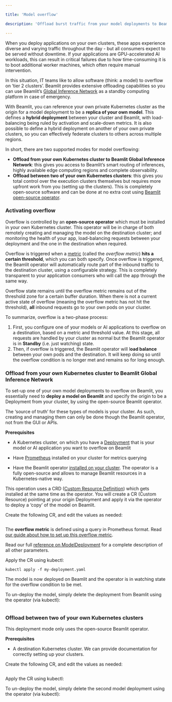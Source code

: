 ```yaml
---

title: 'Model overflow'

description: 'Offload burst traffic from your model deployments to Beamlit.'

---
```


When you deploy applications on your own clusters, these apps experience diverse and varying traffic throughout the day - but all consumers expect to be served without downtime. If your applications are GPU-accelerated AI workloads, this can result in critical failures due to how time-consuming it is to boot additional worker machines, which often require manual intervention.

In this situation, IT teams like to allow software (think: a model) to overflow on ‘tier 2 clusters’. Beamlit provides extensive offloading capabilities so you can use Beamlit’s [Global Inference Network](../Global-Inference-Network.md) as a standby computing platform in case of emergency.

With Beamlit, you can reference your own private Kubernetes cluster as the origin for a model deployment to be a **replica of your own model**. This defines a **hybrid deployment** between your cluster and Beamlit, with load-balancing being ruled by activation and scale-down metrics. It is also possible to define a hybrid deployment on another of your own private clusters, so you can effectively federate clusters to others across multiple regions.

In short, there are two supported modes for model overflowing:

- **Offload from your own Kubernetes cluster to Beamlit Global Inference Network**: this gives you access to Beamlit’s smart routing of inferences, highly available edge computing regions and complete observability.
- **Offload between two of your own Kubernetes clusters**: this gives you total control over the execution clusters themselves but requires more upfront work from you (setting up the clusters). This is completely open-source software and can be done at no extra cost using [Beamlit open-source operator](Install-Beamlit-operator.md).

### Activating overflow

Overflow is controlled by an **open-source operator** which must be installed in your own Kubernetes cluster. This operator will be in charge of both remotely creating and managing the model on the destination cluster; and monitoring the health of your app, load-balancing requests between your deployment and the one in the destination when required.

Overflow is triggered when a [metric](Cluster-configurations/Set-up-overflow-metric.md) (called the *overflow metric*) **hits a certain threshold**, which you can both specify. Once overflow is triggered, the Beamlit operator will automatically route part of the inbound traffic to the destination cluster, using a configurable strategy. This is completely transparent to your application consumers who will call the app through the same way. 

Overflow state remains until the overflow metric remains out of the threshold zone for a certain buffer duration. When there is not a current active state of overflow (meaning the overflow metric has not hit the threshold), **all** inbound requests go to your own pods on your cluster.

To summarize, overflow is a two-phase process: 

1. First, you configure one of your models or AI applications to overflow on a destination, based on a metric and threshold value. At this stage, all requests are handled by your cluster as normal but the Beamlit operator is in **Standby** (i.e. just watching) state.
2. Then, if overflow is triggered, the Beamlit operator will l**oad balance** between your own pods and the destination. It will keep doing so until the overflow condition is no longer met and remains so for long enough. 

### Offload from your own Kubernetes cluster to Beamlit Global Inference Network

To set-up one of your own model deployments to overflow on Beamlit, you essentially need to **deploy a model on Beamlit** and specify the origin to be a Deployment from your cluster, by using the open-source Beamlit operator.

<Warning>The ‘source of truth’ for these types of models is your cluster. As such, creating and managing them can only be done though the Beamlit operator, not from the GUI or APIs.</Warning>

**Prerequisites**

- A Kubernetes cluster, on which you have a [Deployment](https://kubernetes.io/docs/concepts/workloads/controllers/deployment/) that is your model or AI application you want to overflow on Beamlit

- Have [Prometheus](https://github.com/prometheus/prometheus) installed on your cluster for metrics querying

- Have the Beamlit operator [installed on your cluster](Install-Beamlit-operator.md). The operator is a fully open-source and allows to manage Beamlit resources in a Kubernetes-native way.

This operation uses a CRD ([Custom Resource Definition](https://kubernetes.io/docs/concepts/extend-kubernetes/api-extension/custom-resources/#customresourcedefinitions)) which gets installed at the same time as the operator. You will create a CR (Custom Resource) pointing at your origin Deployment and apply it via the operator to deploy a ‘copy’ of the model on Beamlit.

Create the following CR, and edit the values as needed:

```yaml

```

The **overflow metric** is defined using a query in Prometheus format. Read [our guide about how to set up this overflow metric](Cluster-configurations/Set-up-overflow-metric.md).

<Tip>Read our full [reference on ModelDeployment](https://docs.beamlit.com/api-reference/models/create-or-update-model-deployment) for a complete description of all other parameters.</Tip>

Apply the CR using kubectl:

```
kubectl apply -f my-deployment.yaml
```

The model is now deployed on Beamlit and the operator is in watching state for the overflow condition to be met.

To un-deploy the model, simply delete the deployment from Beamlit using the operator (via kubectl):

```

```

### **Offload between two of your own Kubernetes clusters**

This deployment mode only uses the open-source Beamlit operator.

**Prerequisites**

- A destination Kubernetes cluster. We can provide documentation for correctly setting up your clusters.

Create the following CR, and edit the values as needed:

```yaml

```

Apply the CR using kubectl:

To un-deploy the model, simply delete the second model deployment using the operator (via kubectl):